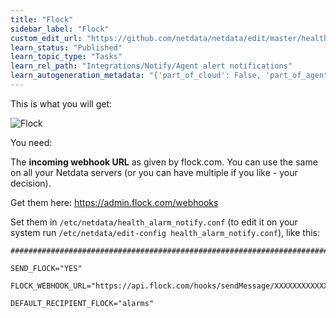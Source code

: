 ```yaml
---
title: "Flock"
sidebar_label: "Flock"
custom_edit_url: "https://github.com/netdata/netdata/edit/master/health/notifications/flock/README.md"
learn_status: "Published"
learn_topic_type: "Tasks"
learn_rel_path: "Integrations/Notify/Agent alert notifications"
learn_autogeneration_metadata: "{'part_of_cloud': False, 'part_of_agent': True}"
---
```



This is what you will get:

![Flock](https://i.imgur.com/ok9bRzw.png)

You need:

The **incoming webhook URL** as given by flock.com. 
You can use the same on all your Netdata servers (or you can have multiple if you like - your decision).

Get them here: <https://admin.flock.com/webhooks>

Set them in `/etc/netdata/health_alarm_notify.conf` (to edit it on your system run `/etc/netdata/edit-config health_alarm_notify.conf`), like this:

```
###############################################################################

SEND_FLOCK="YES"

FLOCK_WEBHOOK_URL="https://api.flock.com/hooks/sendMessage/XXXXXXXXXXXXXXXXXXXXXXXXXXXXXXX"

DEFAULT_RECIPIENT_FLOCK="alarms"
```


